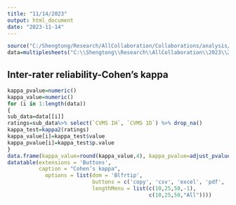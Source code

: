 ```yaml
---
title: "11/14/2023"
output: html_document
date: "2023-11-14"
---
```






```r
source("C:/Shengtong/Research/AllCollaboration/Collaborations/analysis/Rfunctions.R")
data=multiplesheets("C:\\Shengtong\\Research\\AllCollaboration\\2023\\202311\\Holly\\All Data.xlsx")
```

## Inter-rater reliability-Cohen’s kappa

```r
kappa_pvalue=numeric()
kappa_value=numeric()
for (i in 1:length(data))
{
sub_data=data[[i]]
ratings=sub_data%>% select(`CVMS IH`, `CVMS 1D`) %>% drop_na()
kappa_test=kappa2(ratings)
kappa_value[i]=kappa_test$value
kappa_pvalue[i]=kappa_test$p.value
}
data.frame(kappa_value=round(kappa_value,4), kappa_pvalue=adjust_pvalue(kappa_pvalue)) %>%
datatable(extensions = 'Buttons',
          caption = "Cohen’s kappa", 
            options = list(dom = 'Blfrtip',
                           buttons = c('copy', 'csv', 'excel', 'pdf', 'print'),
                           lengthMenu = list(c(10,25,50,-1),
                                             c(10,25,50,"All"))))
```


